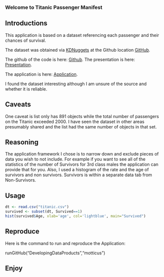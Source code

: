 ### Welcome to Titanic Passenger Manifest

## Introductions

This application is based on a dataset referencing each passenger and their chances of survival.  

The dataset was obtained via [KDNuggets](http://www.kdnuggets.com/datasets/index.html) at the Github location [GitHub](https://github.com/caesar0301/awesome-public-datasets/blob/master/Datasets/titanic.csv.zip).

The github of the code is here: [Github](https://github.com/motticus/DevelopingDataProducts).
The presentation is here: [Presentation](http://motticus.github.io/DevelopingDataProducts/TitanicStudy.html#/).

The application is here: [Application](https://zagnut.shinyapps.io/DataProducts).

I found the dataset interesting although I am unsure of the source and whether it is reliable.  

## Caveats
One caveat is list only has 891 objects while the total number of passengers on the Titanic exceeded 2000.  I have seen the dataset in other areas presumably shared and the list had the same number of objects in that set.  

## Reasoning
The application framework I chose is to narrow down and exclude pieces of data you wish to not include.  For example if you want to see all of the statistics of the number of Survivors for 3rd class males the application can provide that for you.  Also, I used a histogram of the rate and the age of survivors and non survivors.  Survivors is within a separate data tab from Non-Survivors.  

## Usage

```r
dt <- read.csv("titanic.csv")
survived <- subset(dt, Survived==1)
hist(survived$Age, xlab='age', col='lightblue', main="Survived")
```

## Reproduce
Here is the command to run and reproduce the Application:

runGitHub("DevelopingDataProducts","motticus")

## Enjoy